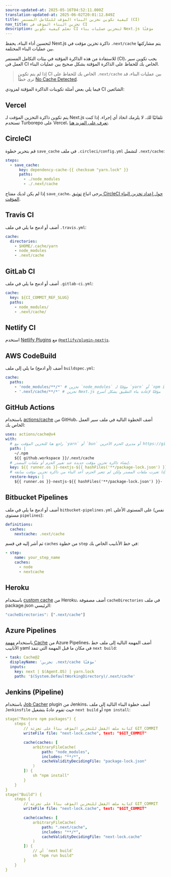 ```yaml
---
source-updated-at: 2025-05-16T04:52:11.000Z
translation-updated-at: 2025-06-02T20:01:12.849Z
title: كيفية تكوين تخزين البناء المؤقت للتكامل المستمر (CI)
nav_title: تخزين البناء المؤقت في CI
description: تعلم كيفية تكوين CI لتخزين عمليات بناء Next.js مؤقتًا
---
```


لتحسين أداء البناء، يحفظ Next.js ذاكرة تخزين مؤقت في `.next/cache` يتم مشاركتها بين عمليات البناء المختلفة.

للاستفادة من هذه الذاكرة المؤقتة في بيئات التكامل المستمر (CI)، يجب تكوين سير العمل في CI الخاص بك للحفاظ على الذاكرة المؤقتة بشكل صحيح بين عمليات البناء.

> إذا لم يتم تكوين CI الخاص بك للحفاظ على `.next/cache` بين عمليات البناء، قد ترى خطأ [No Cache Detected](/docs/messages/no-cache).

فيما يلي بعض أمثلة تكوينات الذاكرة المؤقتة لمزودي CI الشائعين:

## Vercel

يتم تكوين ذاكرة التخزين المؤقت لـ Next.js تلقائيًا لك. لا يلزمك اتخاذ أي إجراء. إذا كنت تستخدم Turborepo على Vercel، [تعرف على المزيد هنا](https://vercel.com/docs/monorepos/turborepo).

## CircleCI

قم بتحرير خطوة `save_cache` في ملف `.circleci/config.yml` لتشمل `.next/cache`:

```yaml
steps:
  - save_cache:
      key: dependency-cache-{{ checksum "yarn.lock" }}
      paths:
        - ./node_modules
        - ./.next/cache
```

إذا لم يكن لديك مفتاح `save_cache`، يرجى اتباع [توثيق CircleCI حول إعداد تخزين البناء المؤقت](https://circleci.com/docs/2.0/caching/).

## Travis CI

أضف أو ادمج ما يلي في ملف `.travis.yml`:

```yaml
cache:
  directories:
    - $HOME/.cache/yarn
    - node_modules
    - .next/cache
```

## GitLab CI

أضف أو ادمج ما يلي في ملف `.gitlab-ci.yml`:

```yaml
cache:
  key: ${CI_COMMIT_REF_SLUG}
  paths:
    - node_modules/
    - .next/cache/
```

## Netlify CI

استخدم [Netlify Plugins](https://www.netlify.com/products/build/plugins/) مع [`@netlify/plugin-nextjs`](https://www.npmjs.com/package/@netlify/plugin-nextjs).

## AWS CodeBuild

أضف (أو ادمج) ما يلي إلى ملف `buildspec.yml`:

```yaml
cache:
  paths:
    - 'node_modules/**/*' # تخزين `node_modules` مؤقتًا لـ `yarn` أو `npm i` أسرع
    - '.next/cache/**/*' # تخزين Next.js مؤقتًا لإعادة بناء التطبيق بشكل أسرع
```

## GitHub Actions

باستخدام [actions/cache](https://github.com/actions/cache) من GitHub، أضف الخطوة التالية في ملف سير العمل الخاص بك:

```yaml
uses: actions/cache@v4
with:
  # راجع هنا للتخزين المؤقت مع `yarn` أو `bun` أو مديري الحزم الآخرين https://github.com/actions/cache/blob/main/examples.md أو يمكنك الاستفادة من التخزين المؤقت مع actions/setup-node https://github.com/actions/setup-node
  path: |
    ~/.npm
    ${{ github.workspace }}/.next/cache
  # إنشاء ذاكرة تخزين مؤقت جديدة عند تغيير الحزم أو ملفات المصدر.
  key: ${{ runner.os }}-nextjs-${{ hashFiles('**/package-lock.json') }}-${{ hashFiles('**/*.js', '**/*.jsx', '**/*.ts', '**/*.tsx') }}
  # إذا تغيرت ملفات المصدر ولكن لم تتغير الحزم، أعد البناء من ذاكرة تخزين مؤقت سابقة.
  restore-keys: |
    ${{ runner.os }}-nextjs-${{ hashFiles('**/package-lock.json') }}-
```

## Bitbucket Pipelines

أضف أو ادمج ما يلي في ملف `bitbucket-pipelines.yml` على المستوى الأعلى (نفس مستوى `pipelines`):

```yaml
definitions:
  caches:
    nextcache: .next/cache
```

ثم أشر إليه في قسم `caches` من خطوة `step` في خط الأنابيب الخاص بك:

```yaml
- step:
    name: your_step_name
    caches:
      - node
      - nextcache
```

## Heroku

باستخدام [custom cache](https://devcenter.heroku.com/articles/nodejs-support#custom-caching) من Heroku، أضف مصفوفة `cacheDirectories` في ملف package.json الرئيسي:

```javascript
"cacheDirectories": [".next/cache"]
```

## Azure Pipelines

باستخدام [مهمة Cache](https://docs.microsoft.com/en-us/azure/devops/pipelines/tasks/utility/cache) من Azure Pipelines، أضف المهمة التالية إلى ملف خط الأنابيب yaml في مكان ما قبل المهمة التي تنفذ `next build`:

```yaml
- task: Cache@2
  displayName: 'تخزين .next/cache مؤقتًا'
  inputs:
    key: next | $(Agent.OS) | yarn.lock
    path: '$(System.DefaultWorkingDirectory)/.next/cache'
```

## Jenkins (Pipeline)

باستخدام [Job Cacher](https://www.jenkins.io/doc/pipeline/steps/jobcacher/) plugin من Jenkins، أضف خطوة البناء التالية إلى ملف `Jenkinsfile` حيث تقوم عادةً بتشغيل `next build` أو `npm install`:

```yaml
stage("Restore npm packages") {
    steps {
        // كتابة ملف القفل للتخزين المؤقت بناءً على تجزئة GIT_COMMIT
        writeFile file: "next-lock.cache", text: "$GIT_COMMIT"

        cache(caches: [
            arbitraryFileCache(
                path: "node_modules",
                includes: "**/*",
                cacheValidityDecidingFile: "package-lock.json"
            )
        ]) {
            sh "npm install"
        }
    }
}
stage("Build") {
    steps {
        // كتابة ملف القفل للتخزين المؤقت بناءً على تجزئة GIT_COMMIT
        writeFile file: "next-lock.cache", text: "$GIT_COMMIT"

        cache(caches: [
            arbitraryFileCache(
                path: ".next/cache",
                includes: "**/*",
                cacheValidityDecidingFile: "next-lock.cache"
            )
        ]) {
            // أي `next build`
            sh "npm run build"
        }
    }
}
```